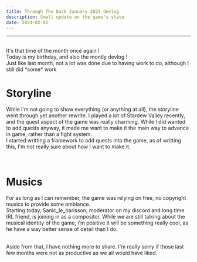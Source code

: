 ```yaml
---
title: Through The Dark January 2024 devlog
description: Small update on the game's state
date: 2024-02-01
---
```

***
<br/>
It's that time of the month once again !
<br/>
Today is my birthday, and also the montly devlog !
<br/>
Just like last month, not a lot was done due to having work to do, although I still did *some* work
<br/>
<h1 class="text-4xl">Storyline</h1>
<article class="paragraph">
    <p>
        While i'm not going to show everything (or anything at all), the storyline went through yet another rewrite. I played a lot of Stardew Valley recently, and the quest aspect of the game was really charming. While I did wanted to add quests anyway, it made me want to make it the main way to advance in game, rather than a fight system.
        <br/>
        I started writting a framework to add quests into the game, as of writting this, I'm not really sure about how I want to make it.
    </p>
</article>
<br/>
<h1 class="text-4xl">Musics</h1>
<article class="paragraph">
    <p>
        For as long as I can remember, the game was relying on free, no copyright musics to provide some ambiance.
        <br/>
        Starting today, Sanic_le_harisson, moderator on my discord and long time IRL friend, is joining in as a compositor. While we are still talking about the musical identity of the game, i'm positive it will be something really cool, as he have a way better sense of detail than I do.
    </p>
</article>
<br/>
Aside from that, I have nothing more to share. I'm really sorry if those last few months were not as productive as we all would have liked.